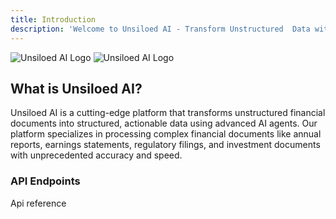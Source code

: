 ```yaml
---
title: Introduction
description: 'Welcome to Unsiloed AI - Transform Unstructured  Data with AI-Powered Document Processing'
---
```


<img
  className="block dark:hidden"
  src="/UnsiloedAILogo.webp"
  alt="Unsiloed AI Logo"
/>
<img
  className="hidden dark:block"
  src="/UnsiloedAILogo.webp"
  alt="Unsiloed AI Logo"
/>

## What is Unsiloed AI?

Unsiloed AI is a cutting-edge platform that transforms unstructured financial documents into structured, actionable data using advanced AI agents. Our platform specializes in processing complex financial documents like annual reports, earnings statements, regulatory filings, and investment documents with unprecedented accuracy and speed.

### API Endpoints
<CardGroup cols={2}>
  <Card
    title="Api reference"
    icon="eye"
    href="/api-reference/extraction"
  >
    Api reference
  </Card>
 
</CardGroup>

